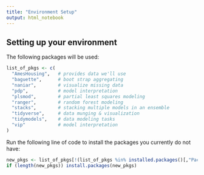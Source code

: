 ```yaml
---
title: "Environment Setup"
output: html_notebook
---
```


## Setting up your environment

The following packages will be used:

```r
list_of_pkgs <- c(
  "AmesHousing",   # provides data we'll use
  "baguette",      # boot strap aggregating
  "naniar",        # visualize missing data
  "pdp",           # model interpretation
  "plsmod",        # partial least squares modeling
  "ranger",        # random forest modeling
  "stacks",        # stacking multiple models in an ensemble
  "tidyverse",     # data munging & visualization
  "tidymodels",    # data modeling tasks
  "vip"            # model interpretation
)
```

Run the following line of code to install the packages you currently do not have:

```r
new_pkgs <- list_of_pkgs[!(list_of_pkgs %in% installed.packages()[,"Package"])]
if (length(new_pkgs)) install.packages(new_pkgs)
```
